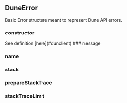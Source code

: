 ## DuneError 
Basic Error structure meant to represent Dune API errors.

### constructor


<ParamField path="msg" type="string">
See definition [here](#dunclient)
</ParamField>
### message


### name


### stack


### prepareStackTrace


### stackTraceLimit


